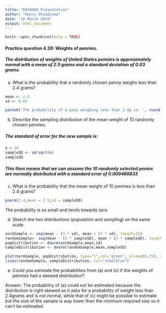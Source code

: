 ```yaml
---
title: "DATA606 Presentation"
author: "Henry Otuadinma"
date: "16 March 2019"
output: html_document
---
```


```r
knitr::opts_chunk$set(echo = TRUE)
```

#### Practice question 4.39: Weights of pennies. 
##### The distribution of weights of United States pennies is approximately normal with a mean of 2.5 grams and a standard deviation of 0.03 grams.

(a) What is the probability that a randomly chosen penny weighs less than 2.4 grams?

```r
mean <- 2.5
sd <- 0.03

paste0('The probability of a peny weighing less than 2.4g is: ', round(pnorm(2.4, mean, sd)*100, 3), '%', sep='')

```

(b) Describe the sampling distribution of the mean weight of 10 randomly chosen pennies.

##### The standard of error for the new sample is:

```r
n = 10
sampleSD <- sd/sqrt(n)
sampleSD
```

##### This then means that we can assume the 10 randomly selected penies are normally distributed with a standard error of 0.009486833


(c) What is the probability that the mean weight of 10 pennies is less than 2.4 grams?

```r

pnorm(2.4,mean = 2.5,sd = sampleSD)
```
The probability is so small and tends towards zero

(d) Sketch the two distributions (population and sampling) on the same scale.

```r

normSample <- seq(mean - (3 * sd), mean + (3 * sd), length=15)
randomSample<- seq(mean - (3 * sampleSD), mean + (3 * sampleSD), length=15)
popDistribution <- dnorm(normSample,mean,sd)
sampleDistribution <- dnorm(randomSample,mean,sampleSD)

plot(normSample, popDistribution, type="l",col="green", ylim=c(0,75), xlab = "Weights", ylab = "Frequency")
lines(randomSample, sampleDistribution, col="steelblue")

```


(e) Could you estimate the probabilities from (a) and (c) if the weights of pennies had a skewed
distribution?

Answer:
The probabiliry of (a) could not be estimated because the distribution is right skewed as it asks for a probability of weight less than 2.4grams and is not normal, while that of (c) might be possible to estimate but the size of the sample is way lower than the minimum required size so it can't be estimated.